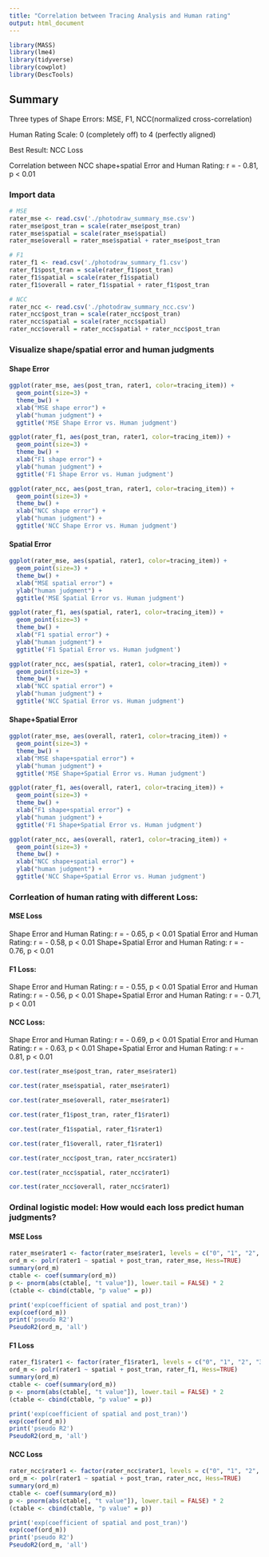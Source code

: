 ```yaml
---
title: "Correlation between Tracing Analysis and Human rating"
output: html_document
---
```


```r
library(MASS)
library(lme4)
library(tidyverse)
library(cowplot)
library(DescTools)
```

## Summary
Three types of Shape Errors: MSE, F1, NCC(normalized cross-correlation)

Human Rating Scale: 0 (completely off) to 4 (perfectly aligned)

Best Result: NCC Loss

Correlation between NCC shape+spatial Error and Human Rating: r = - 0.81, p < 0.01

### Import data
```r
# MSE
rater_mse <- read.csv('./photodraw_summary_mse.csv')
rater_mse$post_tran = scale(rater_mse$post_tran)
rater_mse$spatial = scale(rater_mse$spatial)
rater_mse$overall = rater_mse$spatial + rater_mse$post_tran

# F1
rater_f1 <- read.csv('./photodraw_summary_f1.csv')
rater_f1$post_tran = scale(rater_f1$post_tran)
rater_f1$spatial = scale(rater_f1$spatial)
rater_f1$overall = rater_f1$spatial + rater_f1$post_tran

# NCC
rater_ncc <- read.csv('./photodraw_summary_ncc.csv')
rater_ncc$post_tran = scale(rater_ncc$post_tran)
rater_ncc$spatial = scale(rater_ncc$spatial)
rater_ncc$overall = rater_ncc$spatial + rater_ncc$post_tran
```


### Visualize shape/spatial error and human judgments
#### Shape Error
```r
ggplot(rater_mse, aes(post_tran, rater1, color=tracing_item)) +
  geom_point(size=3) +
  theme_bw() + 
  xlab("MSE shape error") +
  ylab("human judgment") +
  ggtitle('MSE Shape Error vs. Human judgment')

ggplot(rater_f1, aes(post_tran, rater1, color=tracing_item)) +
  geom_point(size=3) +
  theme_bw() + 
  xlab("F1 shape error") +
  ylab("human judgment") +
  ggtitle('F1 Shape Error vs. Human judgment')

ggplot(rater_ncc, aes(post_tran, rater1, color=tracing_item)) +
  geom_point(size=3) +
  theme_bw() + 
  xlab("NCC shape error") +
  ylab("human judgment") +
  ggtitle('NCC Shape Error vs. Human judgment')


```

#### Spatial Error

```r
ggplot(rater_mse, aes(spatial, rater1, color=tracing_item)) +
  geom_point(size=3) +
  theme_bw() + 
  xlab("MSE spatial error") +
  ylab("human judgment") +
  ggtitle('MSE Spatial Error vs. Human judgment')

ggplot(rater_f1, aes(spatial, rater1, color=tracing_item)) +
  geom_point(size=3) +
  theme_bw() + 
  xlab("F1 spatial error") +
  ylab("human judgment") +
  ggtitle('F1 Spatial Error vs. Human judgment')

ggplot(rater_ncc, aes(spatial, rater1, color=tracing_item)) +
  geom_point(size=3) +
  theme_bw() + 
  xlab("NCC spatial error") +
  ylab("human judgment") +
  ggtitle('NCC Spatial Error vs. Human judgment')

```

#### Shape+Spatial Error
```r
ggplot(rater_mse, aes(overall, rater1, color=tracing_item)) +
  geom_point(size=3) +
  theme_bw() + 
  xlab("MSE shape+spatial error") +
  ylab("human judgment") +
  ggtitle('MSE Shape+Spatial Error vs. Human judgment')

ggplot(rater_f1, aes(overall, rater1, color=tracing_item)) +
  geom_point(size=3) +
  theme_bw() + 
  xlab("F1 shape+spatial error") +
  ylab("human judgment") +
  ggtitle('F1 Shape+Spatial Error vs. Human judgment')

ggplot(rater_ncc, aes(overall, rater1, color=tracing_item)) +
  geom_point(size=3) +
  theme_bw() + 
  xlab("NCC shape+spatial error") +
  ylab("human judgment") +
  ggtitle('NCC Shape+Spatial Error vs. Human judgment')

```

### Corrleation of human rating with different Loss: 
#### MSE Loss
Shape Error and Human Rating: r = - 0.65, p < 0.01
Spatial Error and Human Rating: r = - 0.58, p < 0.01
Shape+Spatial Error and Human Rating: r = - 0.76, p < 0.01

#### F1 Loss: 
Shape Error and Human Rating: r = - 0.55, p < 0.01
Spatial Error and Human Rating: r = - 0.56, p < 0.01
Shape+Spatial Error and Human Rating: r = - 0.71, p < 0.01

#### NCC Loss:
Shape Error and Human Rating: r = - 0.69, p < 0.01
Spatial Error and Human Rating: r = - 0.63, p < 0.01
Shape+Spatial Error and Human Rating: r = - 0.81, p < 0.01

```r
cor.test(rater_mse$post_tran, rater_mse$rater1)
```
```r
cor.test(rater_mse$spatial, rater_mse$rater1)
```
```r
cor.test(rater_mse$overall, rater_mse$rater1)
```

```r
cor.test(rater_f1$post_tran, rater_f1$rater1)
```
```r
cor.test(rater_f1$spatial, rater_f1$rater1)
```
```r
cor.test(rater_f1$overall, rater_f1$rater1)
```

```r
cor.test(rater_ncc$post_tran, rater_ncc$rater1)
```
```r
cor.test(rater_ncc$spatial, rater_ncc$rater1)
```
```r
cor.test(rater_ncc$overall, rater_ncc$rater1)
```


### Ordinal logistic model: How would each loss predict human judgments?
#### MSE Loss
```r
rater_mse$rater1 <- factor(rater_mse$rater1, levels = c("0", "1", "2", "3", "4"), ordered=TRUE)
ord_m <- polr(rater1 ~ spatial + post_tran, rater_mse, Hess=TRUE)
summary(ord_m)
ctable <- coef(summary(ord_m))
p <- pnorm(abs(ctable[, "t value"]), lower.tail = FALSE) * 2
(ctable <- cbind(ctable, "p value" = p))

print('exp(coefficient of spatial and post_tran)')
exp(coef(ord_m))
print('pseudo R2')
PseudoR2(ord_m, 'all')
```

#### F1 Loss
```r
rater_f1$rater1 <- factor(rater_f1$rater1, levels = c("0", "1", "2", "3", "4"), ordered=TRUE)
ord_m <- polr(rater1 ~ spatial + post_tran, rater_f1, Hess=TRUE)
summary(ord_m)
ctable <- coef(summary(ord_m))
p <- pnorm(abs(ctable[, "t value"]), lower.tail = FALSE) * 2
(ctable <- cbind(ctable, "p value" = p))

print('exp(coefficient of spatial and post_tran)')
exp(coef(ord_m))
print('pseudo R2')
PseudoR2(ord_m, 'all')
```

#### NCC Loss
```r
rater_ncc$rater1 <- factor(rater_ncc$rater1, levels = c("0", "1", "2", "3", "4"), ordered=TRUE)
ord_m <- polr(rater1 ~ spatial + post_tran, rater_ncc, Hess=TRUE)
summary(ord_m)
ctable <- coef(summary(ord_m))
p <- pnorm(abs(ctable[, "t value"]), lower.tail = FALSE) * 2
(ctable <- cbind(ctable, "p value" = p))

print('exp(coefficient of spatial and post_tran)')
exp(coef(ord_m))
print('pseudo R2')
PseudoR2(ord_m, 'all')

```


